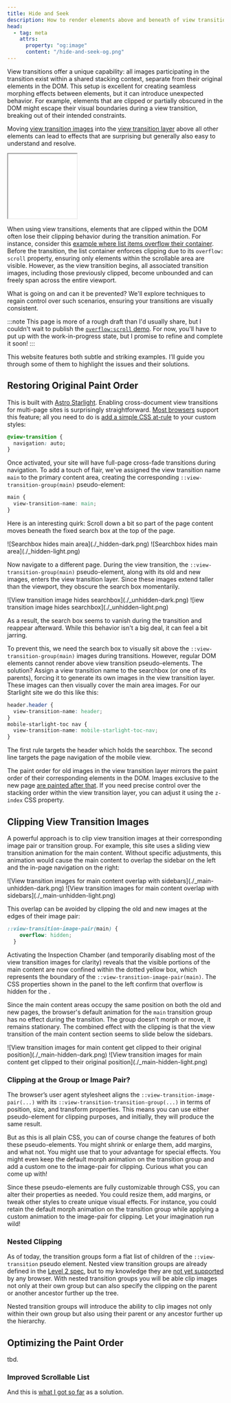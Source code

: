 ```yaml
---
title: Hide and Seek
description: How to render elements above and beneath of view transition images.
head:
  - tag: meta
    attrs:
      property: "og:image"
      content: "/hide-and-seek-og.png"
---
```



View transitions offer a unique capability: all images participating in the transition exist within a shared stacking context, separate from their original elements in the DOM. This setup is excellent for creating seamless morphing effects between elements, but it can introduce unexpected behavior. For example, elements that are clipped or partially obscured in the DOM might escape their visual boundaries during a view transition, breaking out of their intended constraints.

Moving [view transition images](/basics/pseudos/#old-and-new-image-pseudos) into the [view transition layer](/basics/pseudos/#rendering-pseudo-elements:~:text=own%20stacking%20context%2C%20known%20as%20the%20view%20transition%20layer) above all other elements can lead to effects that are surprising but generally also easy to understand and resolve.

<SidePicture>

<a href="/basics/hide-and-seek/problem/" slot="pic"><iframe width="160" style="pointer-events:none; margin-right: 1em" src="/basics/hide-and-seek/problem/"></iframe></a>

<a name="demo"></a>When using view transitions, elements that are clipped within the DOM often lose their clipping behavior during the transition animation. For instance, consider this [example where list items overflow their container](/basics/hide-and-seek/problem/). Before the transition, the list container enforces clipping due to its `overflow: scroll` property, ensuring only elements within the scrollable area are visible. However, as the view transition begins, all associated transition images, including those previously clipped, become unbounded and can freely span across the entire viewport.

</SidePicture>

What is going on and can it be prevented? We'll explore techniques to regain control over such scenarios, ensuring your transitions are visually consistent.

:::note
This page is more of a rough draft than I'd usually share, but I couldn't wait to publish the [`overflow:scroll` demo](#improved-scrollable-list). For now, you'll have to put up with the work-in-progress state, but I promise to refine and complete it soon!
:::

This website features both subtle and striking examples. I’ll guide you through some of them to highlight the issues and their solutions.

## Restoring Original Paint Order

This is built with [Astro Starlight](https://starlight.astro.build/). Enabling cross-document view transitions for multi-page sites is surprisingly straightforward. [Most browsers](https://caniuse.com/?search=%40view-transition) support this feature; all you need to do is [add a simple CSS at-rule](/tips/css/) to your custom styles:

```css
@view-transition {
  navigation: auto;
}
```

Once activated, your site will have full-page cross-fade transitions during navigation. To add a touch of flair, we've assigned the view transition name `main` to the primary content area, creating the corresponding `::view-transition-group(main)` pseudo-element:

```css
main {
  view-transition-name: main;
}
```

Here is an interesting quirk: Scroll down a bit so part of the page content moves beneath the fixed search box at the top of the page.

<div class="small">
  <span class="light:sl-hidden">
    ![Searchbox hides main area](./_hidden-dark.png)
  </span>
  <span class="dark:sl-hidden">
    ![Searchbox hides main area](./_hidden-light.png)
  </span>
</div>

Now navigate to a different page. During the view transition, the `::view-transition-group(main)` pseudo-element, along with its old and new images, enters the view transition layer. Since these images extend taller than the viewport, they obscure the search box momentarily.

<div class="small">
  <span class="light:sl-hidden">
    ![View transition image hides searchbox](./_unhidden-dark.png)
  </span>
  <span class="dark:sl-hidden">
    ![iew transition image hides searchbox](./_unhidden-light.png)
  </span>
</div>

<style>{`
div.small img,
div.large img {
  border:#888 solid 1pt;
  box-shadow: 1px 1px 5px #8884;
}
div.small img {
  margin-top: 1ex;
  height: 100px;
  object-fit: cover;
}
div.small {
  width: max(250px, 67%);
  margin-inline: auto;
}
`}</style>

As a result, the search box seems to vanish during the transition and reappear afterward. While this behavior isn't a big deal, it can feel a bit jarring.

To prevent this, we need the search box to visually sit above the `::view-transition-group(main)` images during transitions. However, regular DOM elements cannot render above view transition pseudo-elements. The solution? Assign a view transition name to the searchbox (or one of its parents), forcing it to generate its own images in the view transition layer. These images can then visually cover the main area images. For our Starlight site we do this like this:

```css
header.header {
  view-transition-name: header;
}
mobile-starlight-toc nav {
  view-transition-name: mobile-starlight-toc-nav;
}
```

The first rule targets the header which holds the searchbox. The second line targets the page navigation of the mobile view.

The paint order for old images in the view transition layer mirrors the paint order of their corresponding elements in the DOM. Images exclusive to the new page [are painted after that](/basics/pseudos/#rendering-pseudo-elements). If you need precise control over the stacking order within the view transition layer, you can adjust it using the `z-index` CSS property.



## Clipping View Transition Images


A powerful approach is to clip view transition images at their corresponding image pair or transition group. For example, this site uses a sliding view transition animation for the main content. Without specific adjustments, this animation would cause the main content to overlap the sidebar on the left and the in-page navigation on the right:

<div class="large">
  <span class="light:sl-hidden">
    ![View transition images for main content overlap with sidebars](./_main-unhidden-dark.png)
  </span>
  <span class="dark:sl-hidden">
    ![View transition images for main content overlap with sidebars](./_main-unhidden-light.png)
  </span>
</div>

This overlap can be avoided by clipping the old and new images at the edges of their image pair:
```css
::view-transition-image-pair(main) {
    overflow: hidden;
  }
```

Activating the Inspection Chamber (and temporarily disabling most of the view transition images for clarity) reveals that the visible portions of the main content are now confined within the dotted yellow box, which represents the boundary of the `::view-transition-image-pair(main)`. The CSS properties shown in the panel to the left confirm that overflow is hidden for the .

Since the main content areas occupy the same position on both the old and new pages, the browser's default animation for the `main` transition group has no effect during the transition. The group doesn't morph or move, it remains stationary. The combined effect with the clipping is that the view transition of the main content section seems to slide below the sidebars.



<div class="large">
  <span class="light:sl-hidden">
    ![View transition images for main content get clipped to their original position](./_main-hidden-dark.png)
  </span>
  <span class="dark:sl-hidden">
    ![View transition images for main content get clipped to their original position](./_main-hidden-light.png)
  </span>
</div>

### Clipping at the Group or Image Pair?

The browser’s user agent stylesheet aligns the `::view-transition-image-pair(...)` with its `::view-transition-transition-group(...)` in terms of position, size, and transform properties. This means you can use either pseudo-element for clipping purposes, and initially, they will produce the same result.

But as this is all plain CSS, you can of course change the features of both these pseudo-elements. You might shrink or enlarge them, add margins, and what not. You might use that to your advantage for special effects. You might even keep the default morph animation on the transition group and add a custom one to the image-pair for clipping. Curious what you can come up with!

Since these pseudo-elements are fully customizable through CSS, you can alter their properties as needed. You could resize them, add margins, or tweak other styles to create unique visual effects. For instance, you could retain the default morph animation on the transition group while applying a custom animation to the image-pair for clipping. Let your imagination run wild!

### Nested Clipping

As of today, the transition groups form a flat list of children of the `::view-transition` pseudo element. Nested view transition groups are already defined in the [Level 2 spec](/basics/api/#w3c-drafts), but to my knowledge they are [not yet supported](/basics/test-page/) by any browser. With nested transition groups you will be able clip images not only at their own group but can also specify the clipping on the parent or another ancestor further up the tree.

Nested transition groups will introduce the ability to clip images not only within their own group but also using their parent or any ancestor further up the hierarchy.


## Optimizing the Paint Order

tbd.



### Improved Scrollable List

And this is [what I got so far](/basics/hide-and-seek/solution/)
as a solution.

